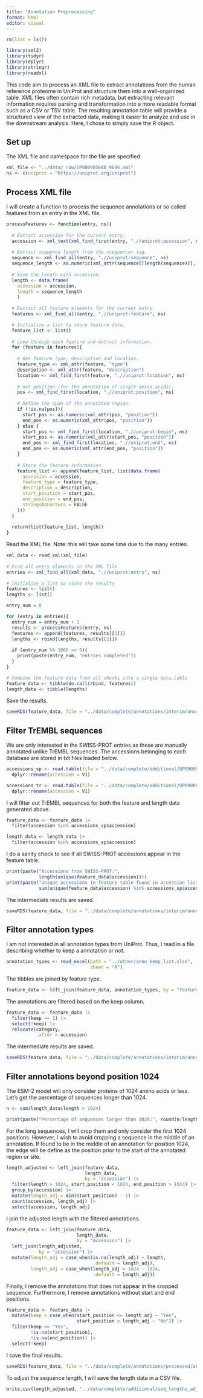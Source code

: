 ```yaml
---
title: "Annotation Preprocessing"
format: html
editor: visual
---
```


```r
rm(list = ls())

library(xml2)
library(tidyr)
library(dplyr)
library(stringr)
library(readxl)
```

This code aim to process an XML file to extract annotations from the human reference proteome in UniProt and structure them into a well-organized table. XML files often contain rich metadata, but extracting relevant information requires parsing and transformation into a more readable format such as a CSV or TSV table. The resulting annotation table will provide a structured view of the extracted data, making it easier to analyze and use in the downstream analysis. Here, I chose to simply save the R object.

## Set up

The XML file and namespace for the file are specified.

```r
xml_file <- "../data/_raw/UP000005640_9606.xml"  
ns <- c(uniprot = "https://uniprot.org/uniprot")
```

## Process XML file

I will create a function to process the sequence annotations or so called features from an entry in the XML file.

```r
processFeatures <- function(entry, ns){
  
  # Extract accession for the current entry.
  accession <- xml_text(xml_find_first(entry, ".//uniprot:accession", ns))
  
  # Extract sequence length from the <sequence> tag.
  sequence <- xml_find_all(entry, ".//uniprot:sequence", ns)
  sequence_length <- as.numeric(xml_attr(sequence[[length(sequence)]], "length"))
  
  # Save the length with accession.
  length <- data.frame(
    accession = accession,
    length = sequence_length
    )
  
  # Extract all feature elements for the current entry.
  features <- xml_find_all(entry, ".//uniprot:feature", ns)

  # Initialize a list to store feature data.
  feature_list <- list()
  
  # Loop through each feature and extract information.
  for (feature in features){
    
    # Get feature type, description and location.
    feature_type <- xml_attr(feature, "type")
    description <- xml_attr(feature, "description")
    location <- xml_find_first(feature, ".//uniprot:location", ns)
    
    # Get position (for the annotation of single amino acids).
    pos <- xml_find_first(location, ".//uniprot:position", ns)
    
    # Define the span of the annotated region.
    if (!is.na(pos)){
      start_pos <- as.numeric(xml_attr(pos, "position"))
      end_pos <- as.numeric(xml_attr(pos, "position"))
    } else {
      start_pos <- xml_find_first(location, ".//uniprot:begin", ns)
      start_pos <- as.numeric(xml_attr(start_pos, "position"))
      end_pos <- xml_find_first(location, ".//uniprot:end", ns)
      end_pos <- as.numeric(xml_attr(end_pos, "position"))
    }
    
    # Store the feature information.
    feature_list <- append(feature_list, list(data.frame(
      accession = accession,
      feature_type = feature_type,
      description = description,
      start_position = start_pos,
      end_position = end_pos,
      stringsAsFactors = FALSE
    )))
  }
  
  return(list(feature_list, length))
}
```

Read the XML file. Note: this will take some time due to the many entries.

```r
xml_data <- read_xml(xml_file)
  
# Find all entry elements in the XML file
entries <- xml_find_all(xml_data, ".//uniprot:entry", ns)
  
# Initialize a list to store the results
features <- list()
lengths <- list()

entry_num = 0

for (entry in entries){
  entry_num = entry_num + 1
  results <- processFeatures(entry, ns)
  features <- append(features, results[[1]])
  lengths <- rbind(lengths, results[[2]])
  
  if (entry_num %% 1000 == 0){
    print(paste(entry_num, "entries completed"))
  }
}

# Combine the feature data from all chunks into a single data.table
feature_data <- tibble(do.call(rbind, features))
length_data <- tibble(lengths)
```

Save the results.

```r
saveRDS(feature_data, file = "../data/complete/annotations/interim/anno_initial.rds")
```

## Filter TrEMBL sequences

We are only interested in the SWISS-PROT entries as these are manually annotated unlike TrEMBL sequences. The accessions belonging to each database are stored in txt files loaded below.

```r
accessions_sp <- read.table(file = "../data/complete/additional/UP000005640_9606_sp_acc.txt") |>
  dplyr::rename(accession = V1)

accessions_tr <- read.table(file = "../data/complete/additional/UP000005640_9606_tr_acc.txt") |>
  dplyr::rename(accession = V1)
```

I will filter out TrEMBL sequences for both the feature and length data generated above.

```r
feature_data <- feature_data |>
  filter(accession %in% accessions_sp$accession)

length_data <- length_data |>
  filter(accession %in% accessions_sp$accession)
```

I do a sanity check to see if all SWISS-PROT accessions appear in the feature table.

```r
print(paste("Accessions from SWISS-PROT:", 
            length(unique(feature_data$accession))))
print(paste("Unique accessions in feature table found in accession list:", 
            sum(unique(feature_data$accession) %in% accessions_sp$accession)))
```

The intermediate results are saved.

```r
saveRDS(feature_data, file = "../data/complete/annotations/interim/anno_filter1.rds")
```

## Filter annotation types

I am not interested in all annotation types from UniProt. Thus, I read in a file describing whether to keep a annotation or not.

```r
annotation_types <- read_excel(path = "../other/anno_keep_list.xlsx", 
                               sheet = "R")
```

The tibbles are joined by feature type.

```r
feature_data <- left_join(feature_data, annotation_types, by = "feature_type")
```

The annotations are filtered based on the keep column.

```r
feature_data <- feature_data |>
  filter(keep == 1) |>
  select(!keep) |>
  relocate(category,
           .after = accession)
```

The intermediate results are saved.

```r
saveRDS(feature_data, file = "../data/complete/annotations/interim/anno_filter2.rds")
```

## Filter annotations beyond position 1024

The ESM-2 model will only consider proteins of 1024 amino acids or less. Let's get the percentage of sequences longer than 1024.

```r
n <- sum(length_data$length > 1024)

print(paste("Percentage of sequences larger than 1024:", round(n/length((length_data$length))*100, digits = 2)))
```

For the long sequences, I will crop them and only consider the first 1024 positions. However, I wish to avoid cropping a sequence in the middle of an annotation. If found to be in the middle of an annotation for position 1024, the edge will be define as the position prior to the start of the annotated region or site.

```r
length_adjusted <- left_join(feature_data,
                             length_data,
                             by = "accession") |>
  filter(length > 1024, start_position < 1024, end_position > 1024) |>
  group_by(accession) |>
  mutate(length_adj = min(start_position) - 1) |>
  count(accession, length_adj) |>
  select(accession, length_adj)
```

I join the adjusted length with the filtered annotations.

```r
feature_data <- left_join(feature_data,
                          length_data,
                          by = "accession") |>
  left_join(length_adjusted,
            by = "accession") |>
  mutate(length_adj = case_when(is.na(length_adj) ~ length,
                                .default = length_adj),
         length_adj = case_when(length_adj > 1024 ~ 1024,
                                .default = length_adj))
```

Finally, I remove the annotations that does not appear in the cropped sequence. Furthermore, I remove annotations without start and end positions.

```r
feature_data <- feature_data |>
  mutate(keep = case_when(start_position <= length_adj ~ "Yes",
                          start_position > length_adj ~ "No")) |>
  filter(keep == "Yes",
         !is.na(start_position),
         !is.na(end_position)) |>
  select(!keep)
```

I save the final results.

```r
saveRDS(feature_data, file = "../data/complete/annotations/processed/anno.rds")
```

To adjust the sequence length, I will save the length data in a CSV file.

```r
write.csv(length_adjusted, "../data/complete/additional/seq_lengths_adj.csv", row.names = FALSE)
```
